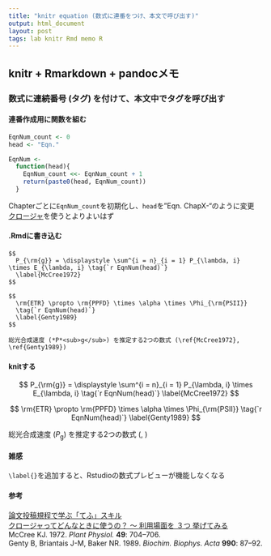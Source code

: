 ```yaml
---
title: "knitr equation (数式に連番をつけ、本文で呼び出す)"
output: html_document
layout: post
tags: lab knitr Rmd memo R
---
```


## knitr + Rmarkdown + pandocメモ

### 数式に連続番号 (タグ) を付けて、本文中でタグを呼び出す

#### 連番作成用に関数を組む
```r
EqnNum_count <- 0
head <- "Eqn."

EqnNum <-
  function(head){
    EqnNum_count <<- EqnNum_count + 1
    return(paste0(head, EqnNum_count))
  }
```
Chapterごとに`EqnNum_count`を初期化し、`head`を"Eqn. ChapX-"のように変更  
[クロージャ](http://qiita.com/HirofumiYashima/items/ed17c83f26de3d510b93)を使うとよりよいはず  

#### .Rmdに書き込む
```eval
$$
  P_{\rm{g}} = \displaystyle \sum^{i = n}_{i = 1} P_{\lambda, i} \times E_{\lambda, i} \tag{`r EqnNum(head)`}
  \label{McCree1972}
$$

$$
  \rm{ETR} \propto \rm{PPFD} \times \alpha \times \Phi_{\rm{PSII}}
  \tag{`r EqnNum(head)`}
  \label{Genty1989}
$$

総光合成速度 (*P*<sub>g</sub>) を推定する2つの数式 (\ref{McCree1972}, \ref{Genty1989})  
```

#### knitする
$$
  P_{\rm{g}} = \displaystyle \sum^{i = n}_{i = 1} P_{\lambda, i} \times E_{\lambda, i} \tag{`r EqnNum(head)`}
  \label{McCree1972}
$$

$$
  \rm{ETR} \propto \rm{PPFD} \times \alpha \times \Phi_{\rm{PSII}}
  \tag{`r EqnNum(head)`}
  \label{Genty1989}
$$

総光合成速度 (*P*<sub>g</sub>) を推定する2つの数式 (\ref{McCree1972}, \ref{Genty1989})  

#### 雑感
`\label{}`を追加すると、Rstudioの数式プレビューが機能しなくなる  


#### 参考
[論文投稿規程で学ぶ「てふ」スキル](http://d.hatena.ne.jp/ryamada/20140503)  
[クロージャってどんなときに使うの？ ～ 利用場面を ３つ 挙げてみる](http://qiita.com/HirofumiYashima/items/ed17c83f26de3d510b93)   
McCree KJ. 1972. *Plant Physiol.* **49**: 704--706.  
Genty B, Briantais J-M, Baker NR. 1989. *Biochim. Biophys. Acta* **990**: 87--92.